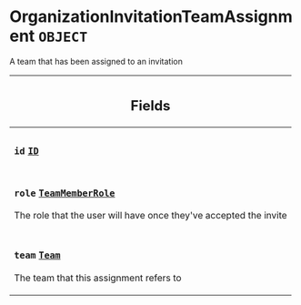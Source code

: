 <!--
  _____   ____    _   _  ____ _______   ______ _____ _____ _______
  |  __  / __   |  | |/ __ __   __| |  ____|  __ _   _|__   __|
  | |  | | |  | | |  | | |  | | | |    | |__  | |  | || |    | |
  | |  | | |  | | | . ` | |  | | | |    |  __| | |  | || |    | |
  | |__| | |__| | | |  | |__| | | |    | |____| |__| || |_   | |
  |_____/ ____/  |_| _|____/  |_|    |______|_____/_____|  |_|
  This file is auto-generated by script/generate_graphql_api_content.sh,
  please build the schema.json by running `rails api:graph:export`
  with https://github.com/buildkite/buildkite/,
  replace the content in data/graphql_data_schema.json
  and run the generation script `./scripts/generate-graphql-api-content.sh`.
-->
<!-- vale off -->
<h1 class="has-pills" data-algolia-exclude>
  OrganizationInvitationTeamAssignment
  <span class="pill pill--object pill--normal-case pill--large"><code>OBJECT</code></span>
</h1>
<!-- vale on -->

<p>A team that has been assigned to an invitation</p>

<table class="responsive-table responsive-table--single-column-rows">
  <thead>
    <th>
      <h2 data-algolia-exclude>Fields</h2>
    </th>
  </thead>
  <tbody>
    <tr>
      <td>
        <h3 class="is-small has-pills">
          <code>id</code>
          <a
            href="/docs/apis/graphql/schemas/scalar/id"
            class="pill pill--scalar pill--normal-case pill--medium"
            title="Go to SCALAR ID"
          >
            <code>ID</code>
          </a>
        </h3>
      </td>
    </tr>
    <tr>
      <td>
        <h3 class="is-small has-pills">
          <code>role</code>
          <a
            href="/docs/apis/graphql/schemas/enum/teammemberrole"
            class="pill pill--enum pill--normal-case pill--medium"
            title="Go to ENUM TeamMemberRole"
          >
            <code>TeamMemberRole</code>
          </a>
        </h3>
        <p>The role that the user will have once they've accepted the invite</p>
      </td>
    </tr>
    <tr>
      <td>
        <h3 class="is-small has-pills">
          <code>team</code>
          <a
            href="/docs/apis/graphql/schemas/object/team"
            class="pill pill--object pill--normal-case pill--medium"
            title="Go to OBJECT Team"
          >
            <code>Team</code>
          </a>
        </h3>
        <p>The team that this assignment refers to</p>
      </td>
    </tr>
  </tbody>
</table>
